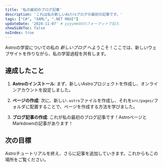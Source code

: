 ```yaml
---
title: '私の最初のブログ記事'
description: 'これは私の新しいAstroブログの最初の記事です。'
tags: ["C#", "XAML", ".NET MAUI"]
updateDate: '2024-11-07' # yyyymmddのフォーマットで記入
showSideToc: false
noIndex: true
---
```


<TOC headings={getHeadings()} />

Astroの学習についての私の _新しいブログ_ へようこそ！ここでは、新しいウェブサイトを作りながら、私の学習過程を共有します。

## 達成したこと

1. **Astroのインストール**: まず、新しいAstroプロジェクトを作成し、オンラインアカウントを設定しました。

2. **ページの作成**: 次に、新しい`.astro`ファイルを作成し、それを`src/pages/`フォルダに配置することで、ページを作成する方法を学びました。

3. **ブログ記事の作成**: これが私の最初のブログ記事です！AstroページとMarkdownの記事があります！

## 次の目標

Astroチュートリアルを終え、さらに記事を追加していきます。これからもこの場所をご覧ください。